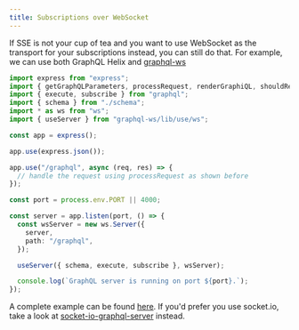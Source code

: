 ```yaml
---
title: Subscriptions over WebSocket
---
```


If SSE is not your cup of tea and you want to use WebSocket as the transport for your subscriptions instead, you can still do that. For example, we can use both GraphQL Helix and [graphql-ws](https://github.com/enisdenjo/graphql-ws)

```ts
import express from "express";
import { getGraphQLParameters, processRequest, renderGraphiQL, shouldRenderGraphiQL } from "graphql-helix";
import { execute, subscribe } from "graphql";
import { schema } from "./schema";
import * as ws from "ws";
import { useServer } from "graphql-ws/lib/use/ws";

const app = express();

app.use(express.json());

app.use("/graphql", async (req, res) => {
  // handle the request using processRequest as shown before
});

const port = process.env.PORT || 4000;

const server = app.listen(port, () => {
  const wsServer = new ws.Server({
    server,
    path: "/graphql",
  });

  useServer({ schema, execute, subscribe }, wsServer);

  console.log(`GraphQL server is running on port ${port}.`);
});
```

A complete example can be found [here](https://github.com/contrawork/graphql-helix/tree/master/examples/graphql-ws). If you'd prefer you use socket.io, take a look at [socket-io-graphql-server](https://github.com/n1ru4l/graphql-live-query/tree/main/packages/socket-io-graphql-server) instead.
